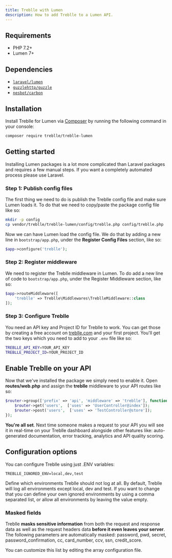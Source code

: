 ```yaml
---
title: Treblle with Lumen
description: How to add Treblle to a Lumen API.
---
```


## Requirements

- PHP 7.2+
- Lumen 7+

## Dependencies

- [`laravel/lumen`](https://packagist.org/packages/laravel/lumen)
- [`guzzlehttp/guzzle`](https://packagist.org/packages/guzzlehttp/guzzle)
- [`nesbot/carbon`](https://packagist.org/packages/nesbot/carbon)

## Installation

Install Treblle for Lumen via [Composer](http://getcomposer.org/) by running the following command in your console:

```bash
composer require treblle/treblle-lumen
```

## Getting started

Installing Lumen packages is a lot more complicated than Laravel packages and requires a few manual steps. If you want a completely automated process please use Laravel.

### Step 1: Publish config files

The first thing we need to do is publish the Treblle config file and make sure Lumen loads it. To do that we need to copy/paste the package config file like so:

```bash
mkdir -p config
cp vendor/treblle/treblle-lumen/config/treblle.php config/treblle.php
```

Now we can have Lumen load the config file. We do that by adding a new line in `bootstrap/app.php`, under the **Register Config Files** section, like so:

```php
$app->configure('treblle');
```

### Step 2: Register middleware

We need to register the Treblle middleware in Lumen. To do add a new line of code to `bootstrap/app.php`, under the Register Middleware section, like so:

```php
$app->routeMiddleware([
    'treblle' => Treblle\Middlewares\TreblleMiddleware::class
]);
```

### Step 3: Configure Treblle

You need an API key and Project ID for Treblle to work. You can get those by creating a free account on [treblle.com](https://treblle.com) and your first project. You'll get the two keys which you need to add to your `.env` file like so:

```bash
TREBLLE_API_KEY=YOUR_API_KEY
TREBLLE_PROJECT_ID=YOUR_PROJECT_ID
```

## Enable Treblle on your API

Now that we've installed the package we simply need to enable it. Open **routes/web.php** and assign the **treblle** middleware to your API routes like so:

```php
$router->group(['prefix' => 'api', 'middleware' => 'treblle'], function () use ($router) {
    $router->get('users',  ['uses' => 'UserController@index']);
    $router->post('users',  ['uses' => 'TestController@store']);
});
```

**You're all set**. Next time someone makes a request to your API you will see it in real-time on your Treblle dashboard
alongside other features like: auto-generated documentation, error tracking, analytics and API quality scoring.

## Configuration options

You can configure Treblle using just .ENV variables:

```shell
TREBLLE_IGNORED_ENV=local,dev,test
```

Define which environments Treblle should not log at all. By default, Treblle will log all environments except local, dev
and test. If you want to change that you can define your own ignored environments by using a comma separated list, or
allow all environments by leaving the value empty.

### Masked fields

Treblle **masks sensitive information** from both the request and response data as well as the request headers data
**before it even leaves your server**. The following parameters are automatically masked: password, pwd, secret,
password_confirmation, cc, card_number, ccv, ssn, credit_score.

You can customize this list by editing the array configuration file.